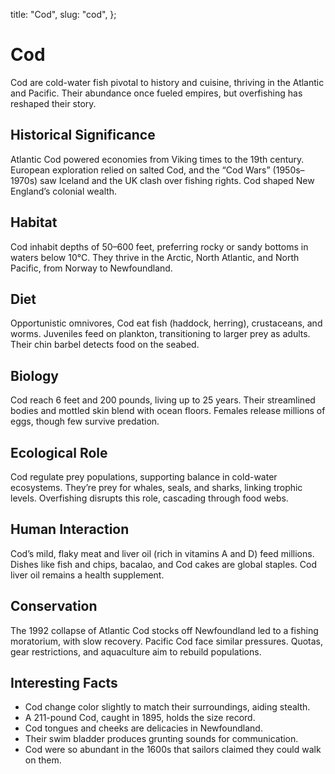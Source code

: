   title: "Cod",
  slug: "cod",
};

# Cod

Cod are cold-water fish pivotal to history and cuisine, thriving in the Atlantic and Pacific. Their abundance once fueled empires, but overfishing has reshaped their story.

## Historical Significance

Atlantic Cod powered economies from Viking times to the 19th century. European exploration relied on salted Cod, and the “Cod Wars” (1950s–1970s) saw Iceland and the UK clash over fishing rights. Cod shaped New England’s colonial wealth.

## Habitat

Cod inhabit depths of 50–600 feet, preferring rocky or sandy bottoms in waters below 10°C. They thrive in the Arctic, North Atlantic, and North Pacific, from Norway to Newfoundland.

## Diet

Opportunistic omnivores, Cod eat fish (haddock, herring), crustaceans, and worms. Juveniles feed on plankton, transitioning to larger prey as adults. Their chin barbel detects food on the seabed.

## Biology

Cod reach 6 feet and 200 pounds, living up to 25 years. Their streamlined bodies and mottled skin blend with ocean floors. Females release millions of eggs, though few survive predation.

## Ecological Role

Cod regulate prey populations, supporting balance in cold-water ecosystems. They’re prey for whales, seals, and sharks, linking trophic levels. Overfishing disrupts this role, cascading through food webs.

## Human Interaction

Cod’s mild, flaky meat and liver oil (rich in vitamins A and D) feed millions. Dishes like fish and chips, bacalao, and Cod cakes are global staples. Cod liver oil remains a health supplement.

## Conservation

The 1992 collapse of Atlantic Cod stocks off Newfoundland led to a fishing moratorium, with slow recovery. Pacific Cod face similar pressures. Quotas, gear restrictions, and aquaculture aim to rebuild populations.

## Interesting Facts

- Cod change color slightly to match their surroundings, aiding stealth.
- A 211-pound Cod, caught in 1895, holds the size record.
- Cod tongues and cheeks are delicacies in Newfoundland.
- Their swim bladder produces grunting sounds for communication.
- Cod were so abundant in the 1600s that sailors claimed they could walk on them.